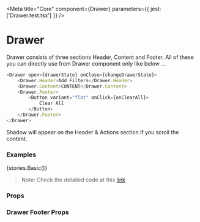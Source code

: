 
<Meta title="Core" component={Drawer} parameters={{ jest: ['Drawer.test.tsx'] }} />

# Drawer

Drawer consists of three sections Header, Content and Footer. All of these you can directly use from Drawer component only like below ...

```typescript
<Drawer open={drawerState} onClose={changeDrawerState}>
    <Drawer.Header>Add Filters</Drawer.Header>
    <Drawer.Content>CONTENT</Drawer.Content>
    <Drawer.Footer>
        <Button variant="flat" onClick={onClearAll}>
            Clear All
        </Button>
    </Drawer.Footer>
</Drawer>
```

Shadow will appear on the Header & Actions section if you scroll the content.

### Examples

<Preview withToolbar>
    <Story name="Drawer">{stories.Basic()}</Story>
</Preview>

> Note: Check the detailed code at this [link](https://github.com/medly/medly-components/blob/master/packages/core/src/components/Drawer/Drawer.stories.tsx)

### Props

<Props of={Drawer} />

### Drawer Footer Props

<Props of={Drawer.Footer} />
